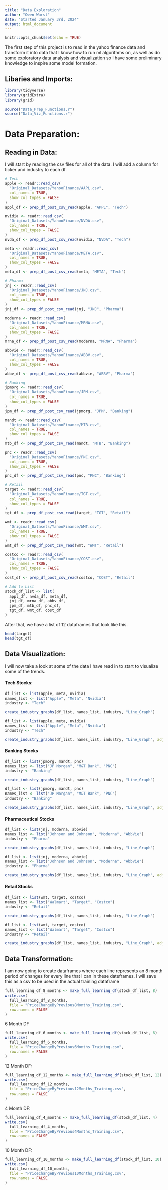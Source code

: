 ```yaml
---
title: "Data Exploration"
author: "Owen Wurst"
date: "Started January 3rd, 2024"
output: html_document
---
```


```r
knitr::opts_chunk$set(echo = TRUE)
```

The first step of this project is to read in the yahoo finance data and transform it into data that I know how to run ml algorithms on, as well as do some exploratory data analysis and visualization so I have some preliminary knowledge to inspire some model formation.

## Libaries and Imports:
```r
library(tidyverse)
library(gridExtra)
library(grid)

source("Data_Prep_Functions.r")
source("Data_Viz_Functions.r")
```

# Data Preparation:
## Reading in Data:
I will start by reading the csv files for all of the data. I will add a column for ticker and industry to each df.
```r
# Tech
apple <- readr::read_csv(
  "Original_Datasets/YahooFinance/AAPL.csv",
  col_names = TRUE,
  show_col_types = FALSE
)
appl_df <- prep_df_post_csv_read(apple, "APPL", "Tech")

nvidia <- readr::read_csv(
  "Original_Datasets/YahooFinance/NVDA.csv",
  col_names = TRUE,
  show_col_types = FALSE
)
nvda_df <- prep_df_post_csv_read(nvidia, "NVDA", "Tech")

meta <- readr::read_csv(
  "Original_Datasets/YahooFinance/META.csv",
  col_names = TRUE,
  show_col_types = FALSE
)
meta_df <- prep_df_post_csv_read(meta, "META", "Tech")

# Pharma
jnj <- readr::read_csv(
  "Original_Datasets/YahooFinance/JNJ.csv",
  col_names = TRUE,
  show_col_types = FALSE
)
jnj_df <- prep_df_post_csv_read(jnj, "JNJ", "Pharma")

moderna <- readr::read_csv(
  "Original_Datasets/YahooFinance/MRNA.csv",
  col_names = TRUE,
  show_col_types = FALSE
)
mrna_df <- prep_df_post_csv_read(moderna, "MRNA", "Pharma")

abbvie <- readr::read_csv(
  "Original_Datasets/YahooFinance/ABBV.csv",
  col_names = TRUE,
  show_col_types = FALSE
)
abbv_df <- prep_df_post_csv_read(abbvie, "ABBV", "Pharma")

# Banking
jpmorg <- readr::read_csv(
  "Original_Datasets/YahooFinance/JPM.csv",
  col_names = TRUE,
  show_col_types = FALSE
)
jpm_df <- prep_df_post_csv_read(jpmorg, "JPM", "Banking")

mandt <- readr::read_csv(
  "Original_Datasets/YahooFinance/MTB.csv",
  col_names = TRUE,
  show_col_types = FALSE
)
mtb_df <- prep_df_post_csv_read(mandt, "MTB", "Banking")

pnc <- readr::read_csv(
  "Original_Datasets/YahooFinance/PNC.csv",
  col_names = TRUE,
  show_col_types = FALSE
)
pnc_df <- prep_df_post_csv_read(pnc, "PNC", "Banking")

# Retail
target <- readr::read_csv(
  "Original_Datasets/YahooFinance/TGT.csv",
  col_names = TRUE,
  show_col_types = FALSE
)
tgt_df <- prep_df_post_csv_read(target, "TGT", "Retail")

wmt <- readr::read_csv(
  "Original_Datasets/YahooFinance/WMT.csv",
  col_names = TRUE,
  show_col_types = FALSE
)
wmt_df <- prep_df_post_csv_read(wmt, "WMT", "Retail")

costco <- readr::read_csv(
  "Original_Datasets/YahooFinance/COST.csv",
  col_names = TRUE,
  show_col_types = FALSE
)
cost_df <- prep_df_post_csv_read(costco, "COST", "Retail")

# Add to List
stock_df_list <- list(
  appl_df, nvda_df, meta_df,
  jnj_df, mrna_df, abbv_df,
  jpm_df, mtb_df, pnc_df,
  tgt_df, wmt_df, cost_df
)
```

After that, we have a list of 12 dataframes that look like this.
```r
head(target)
head(tgt_df)
```

## Data Visualization:
I will now take a look at some of the data I have read in to start to visualize some of  the trends.

#### Tech Stocks:
```r
df_list <- list(apple, meta, nvidia)
names_list <- list("Apple", "Meta", "Nvidia")
industry <- "Tech"

create_industry_graphs(df_list, names_list, industry, "Line_Graph")
```

```r
df_list <- list(apple, meta, nvidia)
names_list <- list("Apple", "Meta", "Nvidia")
industry <- "Tech"

create_industry_graphs(df_list, names_list, industry, "Line_Graph", adjusted = TRUE)
```

#### Banking Stocks
```r
df_list <- list(jpmorg, mandt, pnc)
names_list <- list("JP Morgan", "M&T Bank", "PNC")
industry <- "Banking"

create_industry_graphs(df_list, names_list, industry, "Line_Graph")
```

```r
df_list <- list(jpmorg, mandt, pnc)
names_list <- list("JP Morgan", "M&T Bank", "PNC")
industry <- "Banking"

create_industry_graphs(df_list, names_list, industry, "Line_Graph", adjusted = TRUE)
```

#### Pharmaceutical Stocks
```r
df_list <- list(jnj, moderna, abbvie)
names_list <- list("Johnson and Johnson", "Moderna", "AbbVie")
industry <- "Pharma"

create_industry_graphs(df_list, names_list, industry, "Line_Graph")
```

```r
df_list <- list(jnj, moderna, abbvie)
names_list <- list("Johnson and Johnson", "Moderna", "AbbVie")
industry <- "Pharma"

create_industry_graphs(df_list, names_list, industry, "Line_Graph", adjusted = TRUE)
```

#### Retail Stocks
```r
df_list <- list(wmt, target, costco)
names_list <- list("Walmart", "Target", "Costco")
industry <- "Retail"

create_industry_graphs(df_list, names_list, industry, "Line_Graph")
```

```r
df_list <- list(wmt, target, costco)
names_list <- list("Walmart", "Target", "Costco")
industry <- "Retail"

create_industry_graphs(df_list, names_list, industry, "Line_Graph", adjusted = TRUE)
```

## Data Transformation:
I am now going to create dataframes where each line represents an 8 month period of changes for every line that I can in these dateframes. I will save this as a csv to be used in the actual training dataframe
```r
full_learning_df_8_months <- make_full_learning_df(stock_df_list, 8)
write.csv(
  full_learning_df_8_months,
  file = "PriceChangeByPrevious8Months_Training.csv",
  row.names = FALSE
)
```

6 Month DF
```r
full_learning_df_6_months <- make_full_learning_df(stock_df_list, 6)
write.csv(
  full_learning_df_6_months,
  file = "PriceChangeByPrevious6Months_Training.csv",
  row.names = FALSE
)
```

12 Month DF:
```r
full_learning_df_12_months <- make_full_learning_df(stock_df_list, 12)
write.csv(
  full_learning_df_12_months,
  file = "PriceChangeByPrevious12Months_Training.csv",
  row.names = FALSE
)
```

4 Month DF:
```r
full_learning_df_4_months <- make_full_learning_df(stock_df_list, 4)
write.csv(
  full_learning_df_4_months,
  file = "PriceChangeByPrevious4Months_Training.csv",
  row.names = FALSE
)
```

10 Month DF:
```r
full_learning_df_10_months <- make_full_learning_df(stock_df_list, 10)
write.csv(
  full_learning_df_10_months,
  file = "PriceChangeByPrevious10Months_Training.csv",
  row.names = FALSE
)
```
